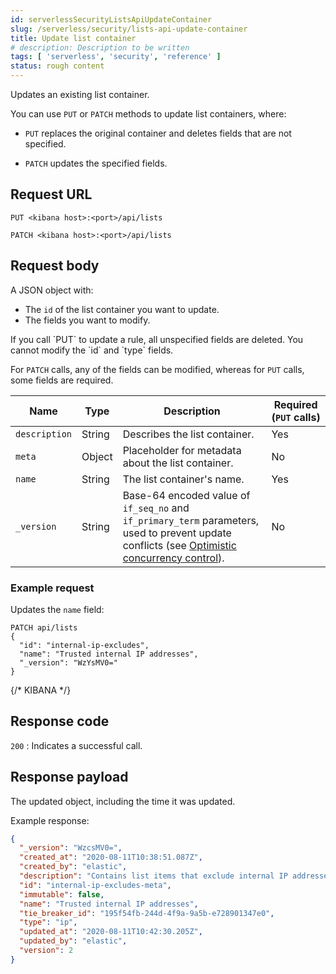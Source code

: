 ```yaml
---
id: serverlessSecurityListsApiUpdateContainer
slug: /serverless/security/lists-api-update-container
title: Update list container
# description: Description to be written
tags: [ 'serverless', 'security', 'reference' ]
status: rough content
---
```



<RoughContent />

<div id="lists-api-update-container"></div>

Updates an existing list container.

You can use `PUT` or `PATCH` methods to update list containers, where:

* `PUT` replaces the original container and deletes fields that are not
    specified.

* `PATCH` updates the specified fields.

## Request URL

`PUT <kibana host>:<port>/api/lists`

`PATCH <kibana host>:<port>/api/lists`

## Request body

A JSON object with:

* The `id` of the list container you want to update.
* The fields you want to modify.

<DocCallOut title="Important" color="warning">
If you call `PUT` to update a rule, all unspecified fields are
deleted. You cannot modify the `id` and `type` fields.
</DocCallOut>

For `PATCH` calls, any of the fields can be modified, whereas for `PUT` calls,
some fields are required.

| Name | Type | Description | Required (`PUT` calls) |
|---|---|---|---|
| `description` | String | Describes the list container. | Yes |
| `meta` | Object | Placeholder for metadata about the list container. | No |
| `name` | String | The list container's name. | Yes |
| `_version` | String | Base-64 encoded value of `if_seq_no` and `if_primary_term` parameters, used to prevent update conflicts (see [Optimistic concurrency control](((ref))/optimistic-concurrency-control.html)). | No |

### Example request

Updates the `name` field:

```console
PATCH api/lists
{
  "id": "internal-ip-excludes",
  "name": "Trusted internal IP addresses",
  "_version": "WzYsMV0="
}
```
{/* KIBANA */}

## Response code

`200` 
    : Indicates a successful call.

## Response payload

The updated object, including the time it was updated.

Example response:

```json
{
  "_version": "WzcsMV0=",
  "created_at": "2020-08-11T10:38:51.087Z",
  "created_by": "elastic",
  "description": "Contains list items that exclude internal IP addresses from detection rule matches.",
  "id": "internal-ip-excludes-meta",
  "immutable": false,
  "name": "Trusted internal IP addresses",
  "tie_breaker_id": "195f54fb-244d-4f9a-9a5b-e728901347e0",
  "type": "ip",
  "updated_at": "2020-08-11T10:42:30.205Z",
  "updated_by": "elastic",
  "version": 2
}
```
